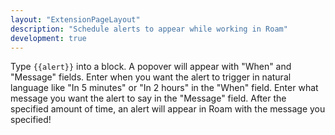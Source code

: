 ```yaml
---
layout: "ExtensionPageLayout"
description: "Schedule alerts to appear while working in Roam"
development: true
---
```


Type `{{alert}}` into a block. A popover will appear with "When" and "Message" fields. Enter when you want the alert to trigger in natural language like "In 5 minutes" or "In 2 hours" in the "When" field. Enter what message you want the alert to say in the "Message" field. After the specified amount of time, an alert will appear in Roam with the message you specified!